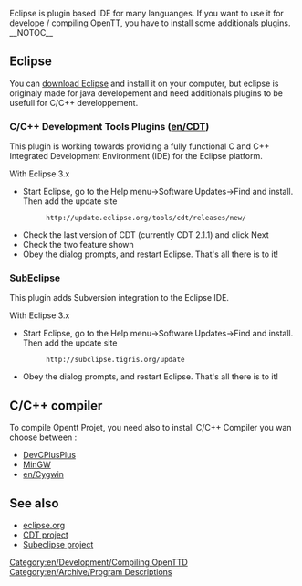 [[Category:en/Development/Compiling OpenTTD]][[Category:en/Archive/Program Descriptions]]
Eclipse is plugin based IDE for many languanges. If you want to use it for develope / compiling OpenTT, you have to install some additionals plugins.
__NOTOC__
== Eclipse ==
You can [http://www.eclipse.org/downloads/ download Eclipse] and install it on your computer, but eclipse is originaly made for java developement and need additionals plugins to be usefull for C/C++ developpement. 

=== C/C++ Development Tools Plugins ([[en/CDT]]) ===
This plugin is working towards providing a fully functional C and C++ Integrated Development Environment (IDE) for the Eclipse platform. 

;With Eclipse 3.x
* Start Eclipse, go to the Help menu->Software Updates->Find and install. Then add the update site
*:<tt><nowiki>http://update.eclipse.org/tools/cdt/releases/new/</nowiki></tt>
* Check the last version of CDT (currently CDT 2.1.1) and click Next
* Check the two feature shown
* Obey the dialog prompts, and restart Eclipse. That's all there is to it!

=== SubEclipse ===
This plugin adds Subversion integration to the Eclipse IDE.

;With Eclipse 3.x
* Start Eclipse, go to the Help menu->Software Updates->Find and install. Then add the update site
*:<tt><nowiki>http://subclipse.tigris.org/update</nowiki></tt>
* Obey the dialog prompts, and restart Eclipse. That's all there is to it!


== C/C++ compiler ==
To compile Opentt Projet, you need also to install C/C++ Compiler you wan choose between :
* [[en/Compiling on DevCPlusPlus|DevCPlusPlus]]
* [[en/Archive/Compilation and Ports/Compiling on Windows using MinGW|MinGW]]
* [[en/Cygwin]]

== See also ==
* [http://www.eclipse.org eclipse.org]
* [http://www.eclipse.org/cdt/ CDT project]
* [http://subclipse.tigris.org/ Subeclipse project]